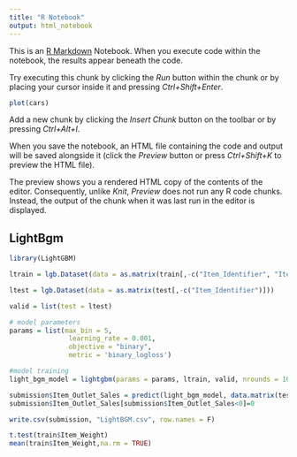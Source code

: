 ---
title: "R Notebook"
output: html_notebook
---

This is an [R Markdown](http://rmarkdown.rstudio.com) Notebook. When you execute code within the notebook, the results appear beneath the code. 

Try executing this chunk by clicking the *Run* button within the chunk or by placing your cursor inside it and pressing *Ctrl+Shift+Enter*. 

```{r}
plot(cars)
```

Add a new chunk by clicking the *Insert Chunk* button on the toolbar or by pressing *Ctrl+Alt+I*.

When you save the notebook, an HTML file containing the code and output will be saved alongside it (click the *Preview* button or press *Ctrl+Shift+K* to preview the HTML file).

The preview shows you a rendered HTML copy of the contents of the editor. Consequently, unlike *Knit*, *Preview* does not run any R code chunks. Instead, the output of the chunk when it was last run in the editor is displayed.


## LightBgm

```{r}
library(LightGBM)

ltrain = lgb.Dataset(data = as.matrix(train[,-c("Item_Identifier", "Item_Outlet_Sales")]), label= train$Item_Outlet_Sales)

ltest = lgb.Dataset(data = as.matrix(test[,-c("Item_Identifier")]))
```

```{r}
valid = list(test = ltest)

# model parameters
params = list(max_bin = 5,
               learning_rate = 0.001,
               objective = "binary",
               metric = 'binary_logloss')

#model training
light_bgm_model = lightgbm(params = params, ltrain, valid, nrounds = 1000)
```

```{r}
submission$Item_Outlet_Sales = predict(light_bgm_model, data.matrix(test[,-c("Item_Identifier")]))
submission$Item_Outlet_Sales[submission$Item_Outlet_Sales<0]=0

write.csv(submission, "LightBGM.csv", row.names = F)
```


```{r}
t.test(train$Item_Weight)
mean(train$Item_Weight,na.rm = TRUE)
```


